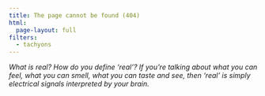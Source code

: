 ```yaml
---
title: The page cannot be found (404)
html:
  page-layout: full
filters:
  - tachyons
---
```


<!-- :::: {.w-100 .f3 .tc .pl4 .bg-near-white .ba .b--dark-pink .bw1 .br3 .near-black .shadow-5} -->
_What is real? How do you define 'real'? If you're talking about what you can feel, what you can smell, what you can taste and see, then 'real' is simply electrical signals interpreted by your brain._
<!-- :::: -->

::: {.column-screen}

```{=html}
<!DOCTYPE html>
<html lang="en">
<head>
    <meta charset="UTF-8">
    <meta name="viewport" content="width=device-width, initial-scale=1.0">
    <title>Matrix Rain</title>
    <style>
        body {
            margin: 0;
            overflow: hidden;
        }
        canvas {
            display: block;
            background-color: black;
        }
    </style>
</head>
<body>
    <canvas id="matrix-rain"></canvas>
    <script>
        const canvas = document.getElementById('matrix-rain');
        const ctx = canvas.getContext('2d');
        canvas.width = window.innerWidth;
        canvas.height = window.innerHeight;

        const fontSize = 16;
        const columns = Math.floor(canvas.width / fontSize);
        const chars = 'ValidMind'.split('');
        const drops = new Array(columns).fill(0);

        function randomChar() {
            return chars[Math.floor(Math.random() * chars.length)];
        }

        function draw() {
            ctx.fillStyle = 'rgba(0, 0, 0, 0.05)';
            ctx.fillRect(0, 0, canvas.width, canvas.height);

            ctx.font = `${fontSize}px monospace`;
            ctx.fillStyle = 'rgba(255, 20, 147, 1)'; // Change text color to pink

            for (let i = 0; i < drops.length; i++) {
                const text = randomChar();
                const x = i * fontSize;
                const y = drops[i] * fontSize;

                ctx.fillText(text, x, y);

                if (y > canvas.height && Math.random() < 0.1) {
                    drops[i] = 0;
                }
                drops[i]++;
            }
        }

        setInterval(draw, 50);
    </script>
</body>
</html>
```

:::